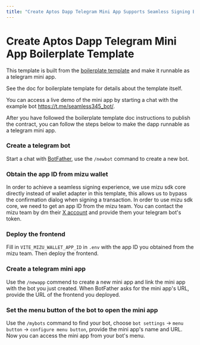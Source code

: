 ```yaml
---
title: "Create Aptos Dapp Telegram Mini App Supports Seamless Signing Boilerplate Template"
---
```



# Create Aptos Dapp Telegram Mini App Boilerplate Template

This template is built from the [boilerplate template](https://aptos.dev/en/build/create-aptos-dapp/templates/boilerplate) and make it runnable as a telegram mini app.

See the doc for boilerplate template for details about the template itself. 

You can access a live demo of the mini app by starting a chat with the example bot https://t.me/seamless345_bot/.

After you have followed the boilerplate template doc instructions to publish the contract, you can follow the steps below to make the dapp runnable as a telegram mini app.

<Steps>

### Create a telegram bot

Start a chat with [BotFather](https://t.me/BotFather), use the `/newbot` command to create a new bot.

### Obtain the app ID from mizu wallet

In order to achieve a seamless signing experience, we use mizu sdk core directly instead of wallet adapter in this template, this allows us to bypass the confirmation dialog when signing a transaction. In order to use mizu sdk core, we need to get an app ID from the mizu team. You can contact the mizu team by dm their [X account](https://x.com/MizuWallet) and provide them your telegram bot's token.

### Deploy the frontend

Fill in `VITE_MIZU_WALLET_APP_ID` in `.env` with the app ID you obtained from the mizu team. Then deploy the frontend.

### Create a telegram mini app

Use the `/newapp` commend to create a new mini app and link the mini app with the bot you just created. When BotFather asks for the mini app's URL, provide the URL of the frontend you deployed.

### Set the menu button of the bot to open the mini app

Use the `/mybots` command to find your bot, choose `bot settings` -> `menu button` -> `configure menu button`, provide the mini app's name and URL. Now you can access the mini app from your bot's menu.

</Steps>

